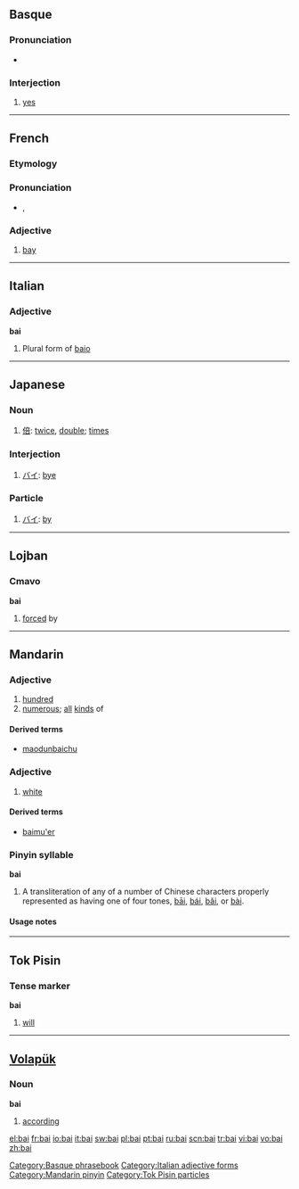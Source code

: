 {{rfc|Tense marker unknown/invalid header}}
{{also|bāi|bái|bǎi|bài|băi}}
==Basque==

===Pronunciation===
* {{IPA|/baj/|lang=eu}}

===Interjection===
{{infl|eu|interjection}}

# [[yes]]

[[Category:Basque phrasebook]]

----

==French==

===Etymology===
{{etyl|la|fr}} {{term|lang=la|badius}}

===Pronunciation===
* {{IPA|/bɛ/|lang=fr}}, {{SAMPA|/bE/}}

===Adjective===
{{fr-adj}}

# [[bay]]

----

==Italian==

===Adjective===
'''bai''' {{m}}

# Plural form of [[baio]]

[[Category:Italian adjective forms]]

----

==Japanese==

===Noun===
{{ja-noun|r|hira=ばい|hidx=はい'}}

# [[倍]]: [[twice]], [[double]]; [[times]]

===Interjection===
{{ja-pos|r|interjection|kata=バイ|hidx=はい'}}

# [[バイ]]: [[bye]]

===Particle===
{{ja-pos|r|particle|kata=バイ|hidx=はい'}}

# [[バイ]]: [[by]]

----

==Lojban==

===Cmavo===
'''bai'''

# [[forced]] by

----

==Mandarin==

===Adjective===
{{cmn-adj|p|pin=bai3|pint=bai3|tas=百}}

# [[hundred]]
# [[numerous]]; [[all]] [[kinds]] of

====Derived terms====
* [[maodunbaichu]]

===Adjective===
{{cmn-adj|p|pin=bái|pint=bai2|tas=白}}

# [[white]]

====Derived terms====
* [[baimu'er]]

===Pinyin syllable===
'''bai'''

# A transliteration of any of a number of Chinese characters properly represented as having one of four tones, [[bāi]], [[bái]], [[bǎi]], or [[bài]].

====Usage notes====
{{zh-tone}}

[[Category:Mandarin pinyin]]

----

==Tok Pisin==

===Tense marker===
'''bai'''

# [[will]]

[[Category:Tok Pisin particles]]

----

==[[Volapük]]==

===Noun===
'''bai'''

# [[according]]

[[el:bai]]
[[fr:bai]]
[[io:bai]]
[[it:bai]]
[[sw:bai]]
[[pl:bai]]
[[pt:bai]]
[[ru:bai]]
[[scn:bai]]
[[tr:bai]]
[[vi:bai]]
[[vo:bai]]
[[zh:bai]]